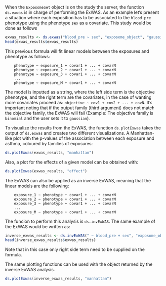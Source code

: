 When the `ExposomeSet` object is on the study the server, the function `ds.exwas` is in charge of performing the ExWAS. As an example let's present a situation where each exposition has to be associated to the `blood_pre` phenotype using the phenotype `sex` as a covariate. This study would be done as follows

```r
exwas_results <- ds.exwas("blood_pre ~ sex", "exposome_object", "gaussian")
head(exwas_results$exwas_results)
```

This previous formula will fit linear models between the exposures and phenotype as follows:

```
    phenotype ~ exposure_1 + covar1 + ... + covarN
    phenotype ~ exposure_2 + covar1 + ... + covarN
    phenotype ~ exposure_3 + covar1 + ... + covarN
    ...
    phenotype ~ exposure_M + covar1 + ... + covarN
```

The model is inputted as a string, where the left side term is the objective phenotype, and the right term are the covariates, in the case of wanting more covariates proceed as: `objective ~ cov1 + cov2 + ... + covN`. It's important noting that if the output family (third argument) does not match the objective family, the ExWAS will fail (Example: The objective family is `binomial` and the user sets it to `gaussian`).

To visualize the results from the ExWAS, the function `ds.plotExwas` takes the output of `ds.exwas` and creates two different visualizations. A Manhattan-like plot with the p-values of the association between each exposure and asthma, coloured by families of exposures:
  
```r
ds.plotExwas(exwas_results, "manhattan")
```

Also, a plot for the effects of a given model can be obtained with:
  
```r
ds.plotExwas(exwas_results, "effect")
```

The ExWAS can also be applied as an inverse ExWAS, meaning that the linear models are the following:

```
    exposure_1 ~ phenotype + covar1 + ... + covarN
    exposure_2 ~ phenotype + covar1 + ... + covarN
    exposure_3 ~ phenotype + covar1 + ... + covarN
    ...
    exposure_M ~ phenotype + covar1 + ... + covarN
```

The funcion to perform this analysis is `ds.invExWAS`. The same example of the ExWAS would be written as:

```r
inverse_exwas_results <- ds.invExWAS(" ~ blood_pre + sex", "exposome_object", "gaussian")
head(inverse_exwas_results$exwas_results)
```

Note that in this case only right side term need to be supplied on the formula.

The same plotting functions can be used with the object returned by the inverse ExWAS analysis.

```r
ds.plotExwas(inverse_exwas_results, "manhattan")
```

